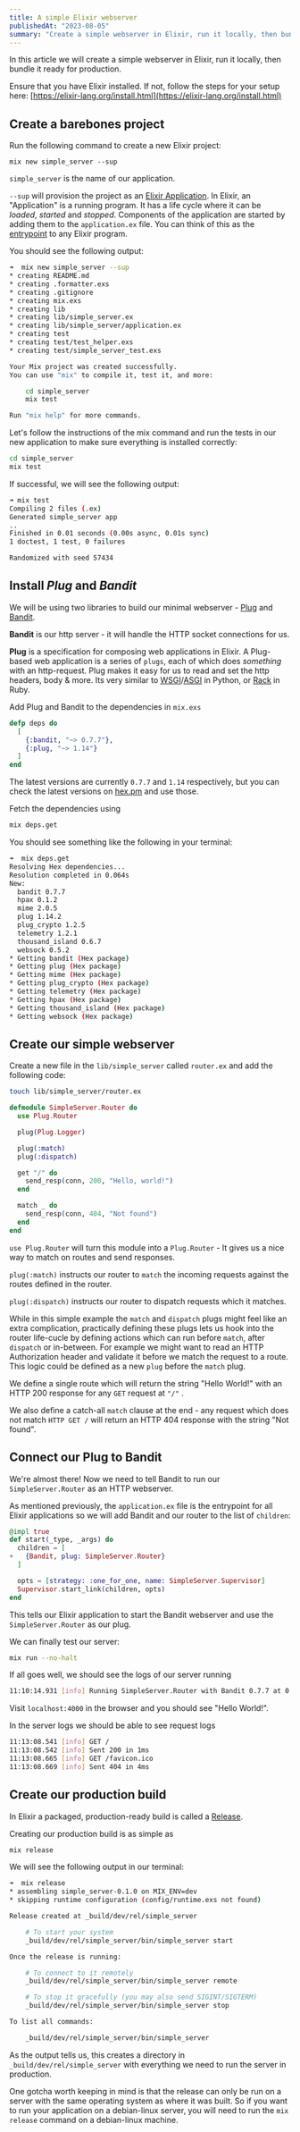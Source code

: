 ```yaml
---
title: A simple Elixir webserver
publishedAt: "2023-08-05"
summary: "Create a simple webserver in Elixir, run it locally, then bundle it ready for production"
---
```


In this article we will create a simple webserver in Elixir, run it locally, then bundle it ready for production.

Ensure that you have Elixir installed. If not, follow the steps for your setup here: [https://elixir-lang.org/install.html](https://elixir-lang.org/install.html)

## Create a barebones project

Run the following command to create a new Elixir project:

`mix new simple_server --sup`

`simple_server` is the name of our application.

`--sup` will provision the project as an [Elixir Application](https://hexdocs.pm/elixir/1.13/Application.html).  In Elixir, an "Application" is a running program. It has a life cycle where it can be _loaded_, _started_ and _stopped_. Components of the application are started by adding them to the `application.ex` file. You can think of this as the [entrypoint](https://en.wikipedia.org/wiki/Entry_point) to any Elixir program.

You should see the following output:

```bash
➜  mix new simple_server --sup
* creating README.md
* creating .formatter.exs
* creating .gitignore
* creating mix.exs
* creating lib
* creating lib/simple_server.ex
* creating lib/simple_server/application.ex
* creating test
* creating test/test_helper.exs
* creating test/simple_server_test.exs

Your Mix project was created successfully.
You can use "mix" to compile it, test it, and more:

    cd simple_server
    mix test

Run "mix help" for more commands.
```

Let's follow the instructions of the mix command and run the tests in our new application to make sure everything is installed correctly:

```bash
cd simple_server
mix test
```

If successful, we will see the following output:

```bash
➜ mix test
Compiling 2 files (.ex)
Generated simple_server app
..
Finished in 0.01 seconds (0.00s async, 0.01s sync)
1 doctest, 1 test, 0 failures

Randomized with seed 57434
```

## Install _Plug_ and _Bandit_

We will be using two libraries to build our minimal webserver - [Plug](https://hex.pm/packages/plug) and [Bandit](https://hex.pm/packages/bandit).

**Bandit** is our http server - it will handle the HTTP socket connections for us.

**Plug** is a specification for composing web applications in Elixir. A Plug-based web application is a series of `plugs`, each of which does _something_ with an http-request. Plug makes it easy for us to read and set the http headers, body & more. Its very similar to [WSGI](https://wsgi.readthedocs.io/en/latest/index.html)/[ASGI](https://asgi.readthedocs.io/en/latest/) in Python, or [Rack](https://github.com/rack/rack) in Ruby.

Add Plug and Bandit to the dependencies in `mix.exs`

```elixir
defp deps do
  [
    {:bandit, "~> 0.7.7"},
    {:plug, "~> 1.14"}
  ]
end
```

The latest versions are currently `0.7.7` and `1.14` respectively, but you can check the latest versions on [hex.pm](https://hex.pm) and use those.

Fetch the dependencies using

```bash
mix deps.get
```

You should see something like the following in your terminal:

```bash
➜  mix deps.get
Resolving Hex dependencies...
Resolution completed in 0.064s
New:
  bandit 0.7.7
  hpax 0.1.2
  mime 2.0.5
  plug 1.14.2
  plug_crypto 1.2.5
  telemetry 1.2.1
  thousand_island 0.6.7
  websock 0.5.2
* Getting bandit (Hex package)
* Getting plug (Hex package)
* Getting mime (Hex package)
* Getting plug_crypto (Hex package)
* Getting telemetry (Hex package)
* Getting hpax (Hex package)
* Getting thousand_island (Hex package)
* Getting websock (Hex package)
```


## Create our simple webserver

Create a new file in the `lib/simple_server` called `router.ex` and add the following code:

```bash
touch lib/simple_server/router.ex
```

```elixir
defmodule SimpleServer.Router do
  use Plug.Router

  plug(Plug.Logger)

  plug(:match)
  plug(:dispatch)

  get "/" do
    send_resp(conn, 200, "Hello, world!")
  end

  match _ do
    send_resp(conn, 404, "Not found")
  end
end
```

`use Plug.Router` will turn this module into a `Plug.Router` - It gives us a nice way to match on routes and send responses.

`plug(:match)` instructs our router to `match` the incoming requests against the routes defined in the router.

`plug(:dispatch)` instructs our router to dispatch requests which it matches.

While in this simple example the `match` and `dispatch` plugs might feel like an extra complication, practically defining these plugs lets us hook into the router life-cucle by defining actions which can run before `match`, after `dispatch` or in-between. For example we might want to read an HTTP Authorization header and validate it before we match the request to a route. This logic could be defined as a new `plug` before the `match` plug.

We define a single route which will return the string "Hello World!" with an HTTP 200 response for any `GET` request  at `"/"` .

We also define a catch-all `match` clause at the end - any request which does not match  `HTTP GET /` will return an HTTP 404 response with the string "Not found".

## Connect our Plug to Bandit

We're almost there! Now we need to tell Bandit to run our `SimpleServer.Router` as an HTTP webserver.

As mentioned previously, the `application.ex` file is the entrypoint for all Elixir applications so we will add Bandit and our router to the list of `children`:

```elixir {4}
@impl true
def start(_type, _args) do
  children = [
+   {Bandit, plug: SimpleServer.Router}
  ]

  opts = [strategy: :one_for_one, name: SimpleServer.Supervisor]
  Supervisor.start_link(children, opts)
end
```

This tells our Elixir application to start the Bandit webserver and use the `SimpleServer.Router` as our plug.

We can finally test our server:

```bash
mix run --no-halt
```

If all goes well, we should see the logs of our server running

```bash
11:10:14.931 [info] Running SimpleServer.Router with Bandit 0.7.7 at 0.0.0.0:4000 (http)
```

Visit `localhost:4000` in the browser and you should see "Hello World!".

In the server logs we should be able to see request logs

```bash
11:13:08.541 [info] GET /
11:13:08.542 [info] Sent 200 in 1ms
11:13:08.665 [info] GET /favicon.ico
11:13:08.669 [info] Sent 404 in 4ms
```

## Create our production build

In Elixir a packaged, production-ready build is called a [Release](https://elixir-lang.org/getting-started/mix-otp/config-and-releases.html#releases).

Creating our production build is as simple as

```bash
mix release
```

We will see the following output in our terminal:

```bash
➜  mix release
* assembling simple_server-0.1.0 on MIX_ENV=dev
* skipping runtime configuration (config/runtime.exs not found)

Release created at _build/dev/rel/simple_server

    # To start your system
    _build/dev/rel/simple_server/bin/simple_server start

Once the release is running:

    # To connect to it remotely
    _build/dev/rel/simple_server/bin/simple_server remote

    # To stop it gracefully (you may also send SIGINT/SIGTERM)
    _build/dev/rel/simple_server/bin/simple_server stop

To list all commands:

    _build/dev/rel/simple_server/bin/simple_server
```

As the output tells us, this creates a directory in `_build/dev/rel/simple_server` with everything we need to run the server in production.

One gotcha worth keeping in mind is that the release can only be run on a server with the same operating system as where it was built. So if you want to run your application on a debian-linux server, you will need to run the `mix release` command on a debian-linux machine.
